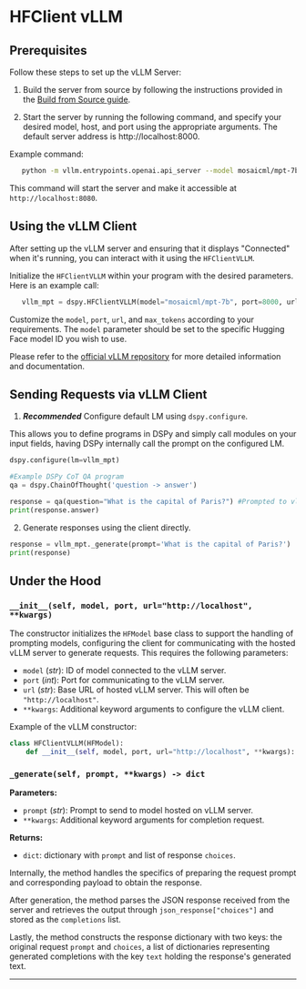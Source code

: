 
# HFClient vLLM

## Prerequisites

Follow these steps to set up the vLLM Server:

1. Build the server from source by following the instructions provided in the [Build from Source guide](https://vllm.readthedocs.io/en/latest/getting_started/installation.html#build-from-source).

2. Start the server by running the following command, and specify your desired model, host, and port using the appropriate arguments. The default server address is http://localhost:8000.

Example command:

```bash
   python -m vllm.entrypoints.openai.api_server --model mosaicml/mpt-7b --port 8000
```

This command will start the server and make it accessible at `http://localhost:8080`.

## Using the vLLM Client

After setting up the vLLM server and ensuring that it displays "Connected" when it's running, you can interact with it using the `HFClientVLLM`.

Initialize the `HFClientVLLM` within your program with the desired parameters. Here is an example call:

```python
   vllm_mpt = dspy.HFClientVLLM(model="mosaicml/mpt-7b", port=8000, url="http://localhost")
```
Customize the `model`, `port`, `url`, and `max_tokens` according to your requirements. The `model` parameter should be set to the specific Hugging Face model ID you wish to use.

Please refer to the [official vLLM repository](https://github.com/vllm-project/vllm) for more detailed information and documentation.

## Sending Requests via vLLM Client

1) _**Recommended**_ Configure default LM using `dspy.configure`.

This allows you to define programs in DSPy and simply call modules on your input fields, having DSPy internally call the prompt on the configured LM.

```python
dspy.configure(lm=vllm_mpt)

#Example DSPy CoT QA program
qa = dspy.ChainOfThought('question -> answer')

response = qa(question="What is the capital of Paris?") #Prompted to vllm_mpt
print(response.answer)
```

2) Generate responses using the client directly.

```python
response = vllm_mpt._generate(prompt='What is the capital of Paris?')
print(response)
```

## Under the Hood

### `__init__(self, model, port, url="http://localhost", **kwargs)`

The constructor initializes the `HFModel` base class to support the handling of prompting models, configuring the client for communicating with the hosted vLLM server to generate requests. This requires the following parameters:

- `model` (_str_): ID of model connected to the vLLM server.
- `port` (_int_): Port for communicating to the vLLM server. 
- `url` (_str_): Base URL of hosted vLLM server. This will often be `"http://localhost"`.
- `**kwargs`: Additional keyword arguments to configure the vLLM client.

Example of the vLLM constructor:

```python
class HFClientVLLM(HFModel):
    def __init__(self, model, port, url="http://localhost", **kwargs):
```

### `_generate(self, prompt, **kwargs) -> dict`

**Parameters:**
- `prompt` (_str_): Prompt to send to model hosted on vLLM server.
- `**kwargs`: Additional keyword arguments for completion request.

**Returns:**
- `dict`: dictionary with `prompt` and list of response `choices`.

Internally, the method handles the specifics of preparing the request prompt and corresponding payload to obtain the response. 

After generation, the method parses the JSON response received from the server and retrieves the output through `json_response["choices"]` and stored as the `completions` list.

Lastly, the method constructs the response dictionary with two keys: the original request `prompt` and `choices`, a list of dictionaries representing generated completions with the key `text` holding the response's generated text.


***

<AuthorDetails name="Arnav Singhvi"/>